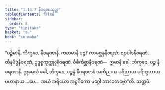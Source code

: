 ```yaml
---
title: "1.14.7 နီဝရဏသုတ္တ"
tableOfContents: false
sidebar:
  order: 8
type: "tipitaka"
basket: "su"
book: "sn-maha"
---
```



<DynamicBreadcrumb />

<Division number="178" book="sn-maha">

<Paragraph number="347" book="sn-maha">
“ပဉ္စိမာနိ, ဘိက္ခဝေ, နီဝရဏာနိ. ကတမာနိ ပဉ္စ? ကာမစ္ဆန္ဒနီဝရဏံ, ဗျာပါဒနီဝရဏံ, ထိနမိဒ္ဓနီဝရဏံ, ဥဒ္ဓစ္စကုက္ကုစ္စနီဝရဏံ, ဝိစိကိစ္ဆာနီဝရဏံ—  ဣမာနိ ခေါ, ဘိက္ခဝေ, ပဉ္စ နီဝရဏာနိ. ဣမေသံ ခေါ, ဘိက္ခဝေ, ပဉ္စန္နံ နီဝရဏာနံ အဘိညာယ ပရိညာယ ပရိက္ခယာယ ပဟာနာယ …ပေ…  အယံ အရိယော အဋ္ဌင်္ဂိကော မဂ္ဂေါ ဘာဝေတဗ္ဗော”တိ.

</Paragraph>
</Division>

<Paragraph number="348" type="center" book="sn-maha">
သတ္တမံ.
</Paragraph>